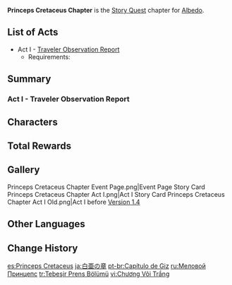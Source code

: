 {{Chapter Infobox
|image           = Princeps Cretaceus Chapter.png
|character       = Albedo
|type            = Story
|short           = Princeps Cretaceus
}}
'''Princeps Cretaceus Chapter''' is the [[Story Quest]] chapter for [[Albedo]].

==List of Acts==
* Act I - [[Traveler Observation Report]]
** Requirements: {{Quest|40;1;For a Tomorrow Without Tears|display=bullet|requirements=1}}

==Summary==
===Act I - Traveler Observation Report===
{{Main|Traveler Observation Report}}
{{Description|The Chief Alchemist of the [[Knights of Favonius]] devotes his energies to exploring the secrets of the world and the life within it.<br>The limitless horizons of knowledge should not be limited to [[Teyvat]]. But even the best researchers in the seven nations struggle to collect samples of life from "beyond" for their reference.<br>&mdash;Perhaps the one who has come from far beyond the skies is the ideal subject for his observation?}}
{{Transclude|Traveler Observation Report|Summary}}

==Characters==
{{Character Appearances|type=Chapter}}

==Total Rewards==
{{Quest Rewards List}}

==Gallery==
<gallery>
Princeps Cretaceus Chapter Event Page.png|Event Page
Story Card Princeps Cretaceus Chapter Act I.png|Act I
Story Card Princeps Cretaceus Chapter Act I Old.png|Act I before [[Version 1.4]]
</gallery>

==Other Languages==
{{Other Languages
|en      = Princeps Cretaceus Chapter
|zhs     = 白垩之章
|zhs_rm  = Bái'è zhī Zhāng
|zht     = 白堊之章
|zht_rm  = Bái'è zhī Zhāng
|zh_tl   = Chapter of Chalk
|ja      = 白亜の章
|ja_rm   = Hakua no Shou
|ja_tl   = Chapter of Chalk
|ko      = 백악의 장
|ko_rm   = Baek'ak-ui Jang
|ko_tl   = Chalk Chapter
|es      = Princeps Cretaceus
|fr      = Princeps Cretaceus
|ru      = Меловой принцепс
|ru_tl   = Chalk Princeps
|ru_note = {{ru|Принцепс}} is a loanword and, by extension, just a {{w|Cyrillization}} of "Princeps." The Russian word for "prince" is {{ru|принц}}.
|th      = บทแห่งองค์ชายชอล์กขาว
|th_rm   = Bot Haeng Ong Chai Chok Khao
|th_tl   = Chapter of the White Chalk Prince
|vi      = {{tt|Chương|章}} Vôi Trắng
|vi_tl   = White Lime Chapter
|de      = Princeps Cretaceus
|id      = Chapter Princeps Cretaceus
|pt      = Capítulo de Giz
|pt_tl   = 
|tr      = Tebeşir Prens Bölümü
|tr_tl   = 
|it      = Capitolo del Princeps Cretaceus
|it_tl   = 
}}

==Change History==
{{Change History|1.2}}

[[es:Princeps Cretaceus]]
[[ja:白亜の章]]
[[pt-br:Capítulo de Giz]]
[[ru:Меловой Принцепс]]
[[tr:Tebeşir Prens Bölümü]]
[[vi:Chương Vôi Trắng]]